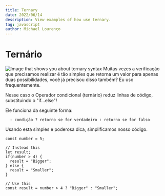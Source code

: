 ```yaml
---
title: Ternary
date: 2022/06/14
description: View examples of how use ternary.
tag: javascript
author: Michael Lourenço
---
```


# Ternário

<Image
  src="/images/SPT-TERNARIO.png"
  alt="Image that shows you about ternary syntax"
  width={1280}
  height={1120}
  priority
  className="next-image"
/>
Muitas vezes a verificação que precisamos realizar é tão simples que retorna um valor para apenas duas possibilidades, você já precisou disso também? Eu uso frequentemente.

Nesse caso o Operador condicional (ternário) reduz linhas de código, substituindo o "if...else"!

Ele funciona da seguinte forma:

```
  - condição ? retorno se for verdadeiro : retorno se for falso
```
Usando esta simples e poderosa dica, simplificamos nosso código. 

```
const number = 5; 

// Instead this
let result;
if(number > 4) {
  result = "Bigger";
} else {
  result = "Smaller";
}

// Use this
const result = number > 4 ? "Bigger" : "Smaller";

```